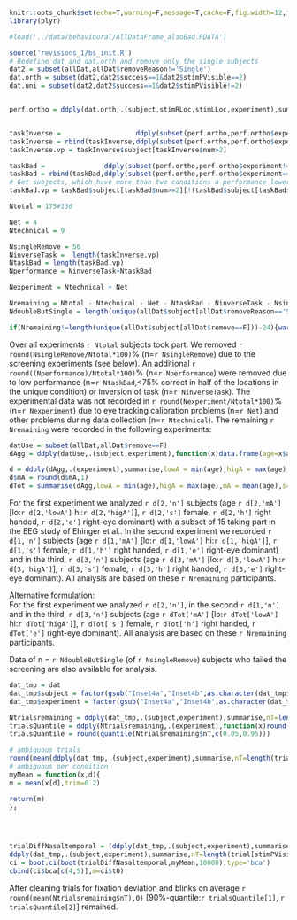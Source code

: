 ```r
knitr::opts_chunk$set(echo=T,warning=F,message=T,cache=F,fig.width=12,fig.height=8)
library(plyr)
```
```r
#load('../data/behavioural/AllDataFrame_alsoBad.RDATA')

source('revisions_1/bs_init.R')
# Redefine dat and dat.orth and remove only the single subjects
dat2 = subset(allDat,allDat$removeReason!='Single')
dat.orth = subset(dat2,dat2$success==1&dat2$stimPVisible==2)
dat.uni = subset(dat2,dat2$success==1&dat2$stimPVisible!=2)


perf.ortho = ddply(dat.orth,.(subject,stimRLoc,stimLLoc,experiment),summarise,perf=mean(correct))



```

```r


taskInverse =                   ddply(subset(perf.ortho,perf.ortho$experiment!='Inset4a'),.(subject),summarise,num = sum(perf<0.5))
taskInverse = rbind(taskInverse,ddply(subset(perf.ortho,perf.ortho$experiment=='Inset4a'),.(subject),summarise,num = sum(perf>0.5)))
taskInverse.vp = taskInverse$subject[taskInverse$num>2]

taskBad =               ddply(subset(perf.ortho,perf.ortho$experiment!='Inset4a'),.(subject),summarise,num = sum(perf<0.75))
taskBad = rbind(taskBad,ddply(subset(perf.ortho,perf.ortho$experiment=='Inset4a'),.(subject),summarise,num = sum(perf>0.25)))
# Get subjects, which have more than two conditions a performance lower than 75%, but are not task-inverters
taskBad.vp = taskBad$subject[taskBad$num>=2][!(taskBad$subject[taskBad$num>=2] %in% taskInverse.vp)]

Ntotal = 175#136

Net = 4
Ntechnical = 9

NsingleRemove = 56
NinverseTask =  length(taskInverse.vp)
NtaskBad = length(taskBad.vp)
Nperformance = NinverseTask+NtaskBad

Nexperiment = Ntechnical + Net

Nremaining = Ntotal - Ntechnical - Net - NtaskBad - NinverseTask - NsingleRemove
NdoubleButSingle = length(unique(allDat$subject[allDat$removeReason=='Single']))

if(Nremaining!=length(unique(allDat$subject[allDat$remove==F]))-24){warning('something does not add up!')} # minus 24, because the inset subjects are counted twice


```
Over all experiments `r Ntotal` subjects took part. We removed `r round(NsingleRemove/Ntotal*100)`% (n=`r NsingleRemove`) due to the screening experiments (see below). An additional `r round((Nperformance)/Ntotal*100)`% (n=`r Nperformance`) were removed due to low performance (n=`r NtaskBad`,<75% correct in half of the locations in the unique condition) or inversion of task (n=`r NinverseTask`). The experimental data was not recorded in `r round(Nexperiment/Ntotal*100)`% (n=`r Nexperiment`) due to eye tracking calibration problems (n=`r Net`) and other problems during data collection (n=`r Ntechnical`). The remaining `r Nremaining` were recorded in the following experiments: 
```r
datUse = subset(allDat,allDat$remove==F)
dAgg = ddply(datUse,.(subject,experiment),function(x)data.frame(age=x$age[1],sex=x$sex[1]=='F',dEye=x$dominantEye[1],hand=x$handedness[1]))

d = ddply(dAgg,.(experiment),summarise,lowA = min(age),higA = max(age),mA = mean(age),s=sum(sex),e=sum(dEye),h=sum(hand),n=length(unique(subject)))
d$mA = round(d$mA,1)
dTot = summarise(dAgg,lowA = min(age),higA = max(age),mA = mean(age),s=sum(sex),e=sum(dEye),h=sum(hand),n=length(unique(subject)))
```
For the first experiment we analyzed `r d[2,'n']` subjects (age `r d[2,'mA']` [lo:`r d[2,'lowA']` hi:`r d[2,'higA']`], `r d[2,'s']` female, `r d[2,'h']` right handed, `r d[2,'e']` right-eye dominant) with a subset of 15 taking part in the EEG study of Ehinger et al.. In the second experiment we recorded `r d[1,'n']` subjects (age `r d[1,'mA']` [lo:`r d[1,'lowA']` hi:`r d[1,'higA']`], `r d[1,'s']` female, `r d[1,'h']` right handed, `r d[1,'e']` right-eye dominant) and in the third, `r d[3,'n']` subjects (age `r d[3,'mA']` [lo:`r d[3,'lowA']` hi:`r d[3,'higA']`], `r d[3,'s']` female, `r d[3,'h']` right handed, `r d[3,'e']` right-eye dominant). All analysis are based on these `r Nremaining` participants.


Alternative formulation:  
For the first experiment we analyzed `r d[2,'n']`, in the second  `r d[1,'n']`  and in the third, `r d[3,'n']` subjects (age `r dTot['mA']` [lo:`r dTot['lowA']` hi:`r dTot['higA']`], `r dTot['s']` female, `r dTot['h']` right handed, `r dTot['e']` right-eye dominant). All analysis are based on these `r Nremaining` participants.



Data of n = `r NdoubleButSingle` (of `r NsingleRemove`) subjects who failed the screening are also available for analysis.

```r
dat_tmp = dat
dat_tmp$subject = factor(gsub("Inset4a","Inset4b",as.character(dat_tmp$subject)))
dat_tmp$experiment = factor(gsub("Inset4a","Inset4b",as.character(dat_tmp$experiment)))

Ntrialsremaining = ddply(dat_tmp,.(subject,experiment),summarise,nT=length(trial))
trialsQuantile = ddply(Ntrialsremaining,.(experiment),function(x)round(quantile(x$nT,c(0.05,0.95)))) # the variation is minor.
trialsQuantile = round(quantile(Ntrialsremaining$nT,c(0.05,0.95)))

# ambiguous trials
round(mean(ddply(dat_tmp,.(subject,experiment),summarise,nT=length(trial[stimPVisible<2]))$nT))
# ambiguous per condition
myMean = function(x,d){
m = mean(x[d],trim=0.2)

return(m)
};




trialDiffNasaltemporal = (ddply(dat_tmp,.(subject,experiment),summarise,nT=length(trial[stimPVisible<2 & (answer==1 & stimRLoc == 1) | (answer ==0 &  stimLLoc == 1)]))$nT-
ddply(dat_tmp,.(subject,experiment),summarise,nT=length(trial[stimPVisible<2 & (answer==1 & stimRLoc == 0) | (answer ==0 &  stimLLoc == 0)]))$nT)
ci = boot.ci(boot(trialDiffNasaltemporal,myMean,10000),type='bca')
cbind(ci$bca[c(4,5)],m=ci$t0)

```

After cleaning trials for fixation deviation and blinks on average `r round(mean(Ntrialsremaining$nT),0) ` [90%-quantile:`r trialsQuantile[1]`, `r trialsQuantile[2]`] remained.
